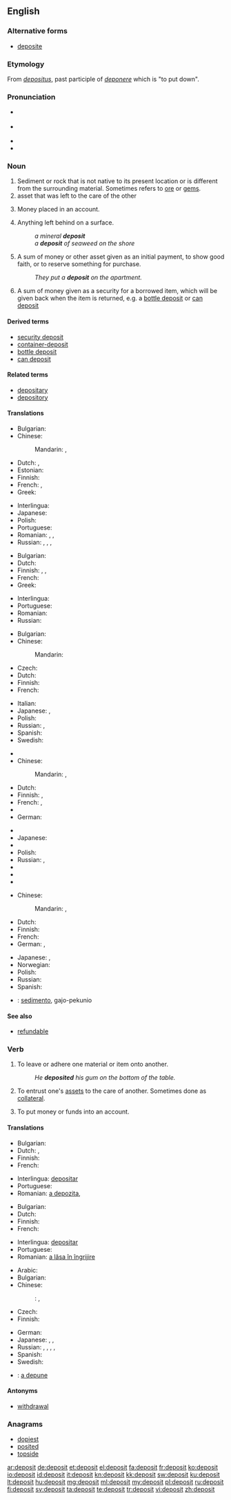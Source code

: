 {{wikipedia|dab=deposit}}
==English==

===Alternative forms===
* [[deposite]] {{qualifier|17th-19th centuries}}

===Etymology===
From {{etyl|la}} ''[[depositus]]'', past participle of ''[[deponere]]'' which is "to put down".

===Pronunciation===
* {{a|UK}} {{IPA|/dɪˈpɒzɪt/}}
* {{a|US}} {{IPA|/dɨˈpɑzɪt/}}
* {{audio|en-us-deposit.ogg|Audio (US)}}
* {{rhymes|ɒzɪt}}

===Noun===
{{en-noun}}

# Sediment or rock that is not native to its present location or is different from the surrounding material.  Sometimes refers to [[ore]] or [[gem]]s.
# asset that was left to the care of the other <!--this definition could use so much improvement, I'm not sure what it means-->
# {{banking}} Money placed in an account.
# Anything left behind on a surface.
#: ''a mineral '''deposit'''''
#: ''a '''deposit''' of seaweed on the shore''
# {{finance}} A sum of money or other asset given as an initial payment, to show good faith, or to reserve something for purchase.
#: ''They put a '''deposit''' on the apartment.''
# A sum of money given as a security for a borrowed item, which will be given back when the item is returned, e.g. a [[bottle deposit]] or [[can deposit]]

====Derived terms====
* [[security deposit]]
* [[container-deposit]]
* [[bottle deposit]]
* [[can deposit]]

====Related terms====
* [[depositary]]
* [[depository]]

====Translations====
{{trans-top|sediment or rock different from the surrounding material}}
* Bulgarian: {{t-|bg|залеж|m}}
* Chinese:
*: Mandarin: {{t|cmn|沉積|sc=Hani}}, {{t|cmn|沉积|tr=chénjī|sc=Hani}}
* Dutch: {{t-|nl|afzetting|f}}, {{t-|nl|neerzetting|f}}
* Estonian: {{t-|et|sadestis}}
* Finnish: {{t-|fi|esiintymä}}
* French: {{t+|fr|dépôt|m}},  {{t+|fr|gisement|m}}
* Greek: {{t+|el|κοίτασμα|n|tr=kítazma}}
{{trans-mid}}
* Interlingua: {{t-|ia|deposito}}
* Japanese: {{t-|ja|堆積物|tr=たいせきぶつ, taisekibutsu|sc=Jpan}}
* Polish: {{t+|pl|osad|m}}
* Portuguese: {{t+|pt|depósito|m}}
* Romanian: {{t-|ro|depozit|n}}, {{t-|ro|depunere|f}}, {{t-|ro|zăcământ|n}}
* Russian: {{t+|ru|месторождение|n|tr=mestoroždénije}}, {{t+|ru|залежь|f|tr=záležʹ}}, {{t+|ru|осадок|m|tr=osádok|sc=Cyrl}}, {{t+|ru|отложение|n|tr=otložénije|sc=Cyrl}}
{{trans-bottom}}

{{trans-top|asset that was left to the care of the other}}
* Bulgarian: {{t+|bg|депозит|m}}
* Dutch: {{t-|nl|storting|f}}
* Finnish: {{t+|fi|talletus}}, {{t+|fi|pano}}, {{t|fi|depositio}}
* French: {{t+|fr|dépôt|m}}
* Greek: {{t+|el|προκαταβολή|f|tr=prokatavolí|sc=Grek}}
{{trans-mid}}
* Interlingua: {{t-|ia|deposito}}
* Portuguese: {{t+|pt|depósito|m}}
* Romanian: {{t-|ro|depozit|n}}
* Russian: {{t+|ru|депозит|m|tr=depozít|sc=Cyrl}}
{{trans-bottom}}

{{trans-top|money placed in an account}}
* Bulgarian: {{t+|bg|влог|m}}
* Chinese:
*: Mandarin: {{t|cmn|存款|tr=cúnkuǎn|sc=Hani}}
* Czech: {{t-|cs|vklad|m}}
* Dutch: {{t|nl|deposito|n}}
* Finnish: {{t+|fi|talletus}}
* French: {{t+|fr|dépôt|m}}
{{trans-mid}}
* Italian: {{t-|it|caparra}}
* Japanese: {{t+|ja|預金|tr=yokin}},  {{t+|ja|デポジット|tr=depojitto}}
* Polish: {{t-|pl|depozyt|m}}
* Russian: {{t+|ru|депозит|m|tr=depozít}},  {{t+|ru|вклад|m|tr=vklad}}
* Spanish: {{t+|es|depósito|m}}
* Swedish: {{t+|sv|insättning|c}}
{{trans-bottom}}

{{trans-top|money given as an initial payment}}
* {{trreq|Arabic}}
* Chinese:
*: Mandarin: {{t|cmn|押金|tr=yājīn|sc=Hani}}, {{t|cmn|定金|tr=dìngjīn|sc=Hani}}
* Dutch: {{t|nl|aanbetaling|f}}
* Finnish: {{t|fi|ennakko}}, {{t|fi|vakuus}}
* French: {{t+|fr|acompte|m}}, {{t+|fr|arrhes|f|p}}
* {{trreq|Georgian}}
* German: {{t+|de|Anzahlung|f}}
{{trans-mid}}
* {{trreq|Italian}}
* Japanese: {{t+|ja|保証金|tr=ほしょうきん, hoshōkin|sc=Jpan}}
* {{trreq|Korean}}
* Polish: {{t+|pl|zaliczka|f}}
* Russian: {{t+|ru|задаток|m|tr=zadátok|sc=Cyrl}}, {{t+|ru|взнос|m|tr=vznos|sc=Cyrl}}
* {{trreq|Swedish}}
* {{trreq|Thai}}
* {{trreq|Turkish}}
{{trans-bottom}}

{{trans-top|security for a borrowed item}}
* Chinese:
*: Mandarin: {{t|cmn|保證金|sc=Hani}}, {{t|cmn|保证金|tr=bǎozhèngjīn|sc=Hani}}
* Dutch: {{t-|nl|statiegeld}}
* Finnish: {{t|fi|pantti}}
* French: {{t+|fr|caution|f}}
* German: {{t+|de|Pfand|m}}, {{t+|de|Kaution|f}}
{{trans-mid}}
* Japanese: {{t+|ja|担保|tr=たんぽ, tanpo|sc=Jpan}}, {{t-|ja|敷金|tr=しききん, shikikin|sc=Jpan}}
* Norwegian: {{t-|no|depositum}}
* Polish: {{t+|pl|kaucja|f}}
* Russian: {{t+|ru|залог|m|tr=zalóg|sc=Cyrl}}
* Spanish: {{t-|es|empeño|m}}
{{trans-bottom}}

{{checktrans-top}}
* {{ttbc|io}}: [[sedimento]], gajo-pekunio
{{trans-bottom}}

====See also====
* [[refundable]]

===Verb===
{{en-verb}}

# {{transitive}} To leave or adhere one material or item onto another.
#: ''He '''deposited''' his gum on the bottom of the table.''
# To entrust one's [[asset]]s to the care of another.  Sometimes done as [[collateral]].
# {{transitive}} To put money or funds into an account.

====Translations====
{{trans-top|to settle one material onto another}}
* Bulgarian: {{t-|bg|отлагам се}}
* Dutch: {{t+|nl|afzetten}}, {{t+|nl|neerzetten}}
* Finnish: {{t+|fi|kiinnittää}}
* French: {{t+|fr|déposer}}
{{trans-mid}}
* Interlingua: [[depositar]]
* Portuguese: {{t+|pt|depositar}}
* Romanian: [[a depozita]],  {{t+|ro|depune}}
{{trans-bottom}}

{{trans-top|to entrust one's assets to the care of another}}
* Bulgarian: {{t-|bg|депонирам}}
* Dutch: {{t+|nl|storten}}
* Finnish: {{t+|fi|uskoa}} {{t+|fi|haltuun}}
* French: {{t+|fr|déposer}}
{{trans-mid}}
* Interlingua: [[depositar]]
* Portuguese: {{t+|pt|depositar}}
* Romanian: [[a lăsa în îngrijire]]
{{trans-bottom}}

{{trans-top|to put money or funds into an account}}
* Arabic: {{t-|ar|أودع|tr='awda3a}}
* Bulgarian: {{t+|bg|влагам}}
* Chinese:
*: {{ttbc|cmn}}: {{t|cmn|存款|tr=cúnkuǎn|sc=Hani}}, {{zh-tsp|儲蓄|储蓄|chǔxù}}
* Czech: {{t+|cs|vložit}}
* Finnish: {{t+|fi|tallettaa}}
{{trans-mid}}
* German: {{t+|de|einzahlen}}
* Japanese: {{t-|ja|預金する|tr=yokin-suru}}, {{t-|ja|預け入れる|tr=azuke-ireru}}, {{t-|ja|預ける|tr=azukeru}}
* Russian: {{t+|ru|вкладывать|tr=vkládyvat'}} {{impf}},  {{t+|ru|вложить|tr=vložít'}} {{pf.}}, {{t+|ru|депонировать|tr=deponírovat'}} {{impf}}, {{t+|ru|класть|tr=klast'}} {{impf}},  {{t+|ru|положить|tr=položít'}} {{pf.}}
* Spanish: {{t-|es|depositar}}
* Swedish: {{t+|sv|sätta in}}
{{trans-bottom}}

{{checktrans-top}}
* {{ttbc|ro}}: [[a depune]]
{{trans-bottom}}

====Antonyms====
* [[withdrawal]]

===Anagrams===
* [[dopiest#English|dopiest]]
* [[posited#English|posited]]
* [[topside#English|topside]]

[[ar:deposit]]
[[de:deposit]]
[[et:deposit]]
[[el:deposit]]
[[fa:deposit]]
[[fr:deposit]]
[[ko:deposit]]
[[io:deposit]]
[[id:deposit]]
[[it:deposit]]
[[kn:deposit]]
[[kk:deposit]]
[[sw:deposit]]
[[ku:deposit]]
[[lt:deposit]]
[[hu:deposit]]
[[mg:deposit]]
[[ml:deposit]]
[[my:deposit]]
[[pl:deposit]]
[[ru:deposit]]
[[fi:deposit]]
[[sv:deposit]]
[[ta:deposit]]
[[te:deposit]]
[[tr:deposit]]
[[vi:deposit]]
[[zh:deposit]]